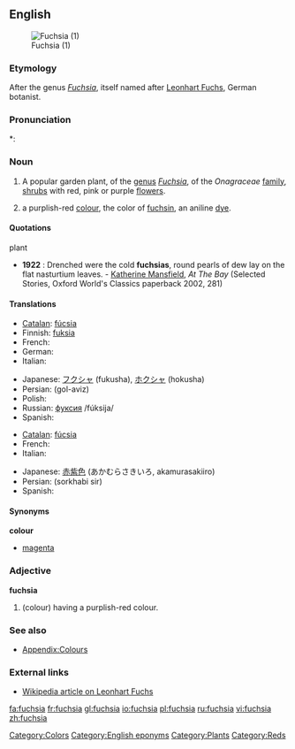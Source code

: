 {{wikipedia}}
{{also|Fuchsia}}
==English==
[[Image:DoubleFuchsias wb.jpg|thumb|Fuchsia (1)]]

===Etymology===
After the genus ''[[Fuchsia]]'', itself named after [[w:Leonhart Fuchs|Leonhart Fuchs]], German botanist.

===Pronunciation===
*: {{rhymes|uːʃə}}

===Noun===
{{en-noun}}

# A popular garden plant, of the [[genus]] ''[[Fuchsia]]'', of the ''Onagraceae'' [[family]], [[shrub]]s with red, pink or purple [[flower]]s.
# {{colour}} a purplish-red [[color|colour]], the color of [[fuchsin]], an aniline [[dye]].
#: {{color panel|web fuchsia ([[magenta]])|FF00FF}}
#: {{color panel|fashion magenta (Hollywood cerise)|F400A1}}

====Quotations====
;plant
* '''1922''' : Drenched were the cold '''fuchsias''', round pearls of dew lay on the flat nasturtium leaves. - [[w:Katherine Mansfield|Katherine Mansfield]], ''At The Bay'' (Selected Stories, Oxford World's Classics paperback 2002, 281)

====Translations====
{{trans-top|plant}}
* [[Catalan]]: [[fúcsia]]
* Finnish: [[fuksia]]
* French: {{t+|fr|fuchsia|m}}
* German: {{t-|de|Fuchsie|f}}
* Italian: {{t-|it|fucsia|f}}
{{trans-mid}}
* Japanese: [[フクシャ]] (fukusha), [[ホクシャ]] (hokusha)
* Persian: {{fa-Arab|[[گل آویز]]}} (gol-aviz)
* Polish: {{t|pl|fuksja|f}}
* Russian: [[фуксия]] /fúksija/
* Spanish: {{t+|es|fucsia}}
{{trans-bottom}}

{{trans-top|colour}}
* [[Catalan]]: [[fúcsia]]
* French: {{t+|fr|fuchsia|m}}
* Italian: {{t-|it|fucsia}}
{{trans-mid}}
* Japanese: [[赤紫色]] (あかむらさきいろ, akamurasakiiro)
* Persian: {{fa-Arab|[[سرخابی سیر]]}} (sorkhabi sir)
* Spanish: {{t+|es|fucsia}}
{{trans-bottom}}

====Synonyms====
'''colour'''
* [[magenta]]

===Adjective===
'''fuchsia'''

# (colour) having a purplish-red colour.

===See also===
* [[Appendix:Colours]]

===External links===
* [[w:Leonhart_Fuchs|Wikipedia article on Leonhart Fuchs]]

[[Category:Colors]]
[[Category:English eponyms]]
[[Category:Plants]]
[[Category:Reds]]

[[fa:fuchsia]]
[[fr:fuchsia]]
[[gl:fuchsia]]
[[io:fuchsia]]
[[pl:fuchsia]]
[[ru:fuchsia]]
[[vi:fuchsia]]
[[zh:fuchsia]]